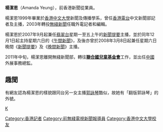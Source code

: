 {{unreferenced|time=2013-03-31T12:55:20+00:00}}
'''楊潔恩'''（Amanda Yeung），前香港新聞從業員。

楊潔恩1999年畢業於[[香港中文大學|香港中文大學]]新聞及傳播學系，曾任[[香港電台|香港電台]]中文新聞部記者及主播，2003年轉投[[無綫新聞|無綫新聞]]任職外電記者和編輯。

楊潔恩於2007年9月起兼任[[翡翠台|翡翠台]]星期一至五上午的[[無綫電視新聞提要|新聞提要]]主播，並於同年12月1日起主持星期六日的《[[無綫電視午間新聞|午間新聞]]》，及後亦曾於2008年3月8日起兼任星期六日晚間《[[無綫電視新聞提要|新聞提要]]》及《[[晚間新聞|晚間新聞]]》主播。

2011年中旬，楊潔恩離開無綫新聞部，轉往'''[[聯合國兒童基金會|聯合國兒童基金會]]'''工作，並出任[[中國|中國]]外展事務總監。
==趣聞==

有網友認為楊潔恩的樣貌跟同台另一女主播[[郭詠琴|郭詠琴]]酷似，故她有「翻版郭詠琴」的外號。

[[Category:香港記者|Category:香港記者]]
[[Category:前無綫電視新聞報導員|Category:前無綫電視新聞報導員]]
[[Category:香港中文大學校友|Category:香港中文大學校友]]
[[category:楊姓|K]]